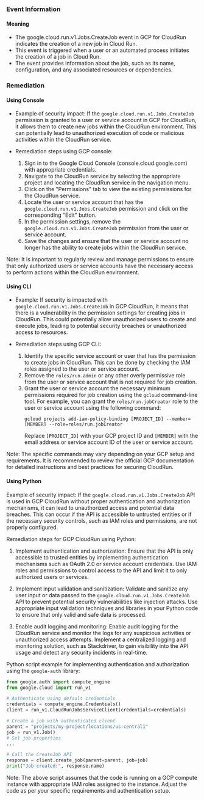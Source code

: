 
### Event Information

#### Meaning

- The google.cloud.run.v1.Jobs.CreateJob event in GCP for CloudRun indicates the creation of a new job in Cloud Run.
- This event is triggered when a user or an automated process initiates the creation of a job in Cloud Run.
- The event provides information about the job, such as its name, configuration, and any associated resources or dependencies.

### Remediation

#### Using Console

- Example of security impact: If the `google.cloud.run.v1.Jobs.CreateJob` permission is granted to a user or service account in GCP for CloudRun, it allows them to create new jobs within the CloudRun environment. This can potentially lead to unauthorized execution of code or malicious activities within the CloudRun service.

- Remediation steps using GCP console:
  1. Sign in to the Google Cloud Console (console.cloud.google.com) with appropriate credentials.
  2. Navigate to the CloudRun service by selecting the appropriate project and locating the CloudRun service in the navigation menu.
  3. Click on the "Permissions" tab to view the existing permissions for the CloudRun service.
  4. Locate the user or service account that has the `google.cloud.run.v1.Jobs.CreateJob` permission and click on the corresponding "Edit" button.
  5. In the permission settings, remove the `google.cloud.run.v1.Jobs.CreateJob` permission from the user or service account.
  6. Save the changes and ensure that the user or service account no longer has the ability to create jobs within the CloudRun service.

Note: It is important to regularly review and manage permissions to ensure that only authorized users or service accounts have the necessary access to perform actions within the CloudRun environment.

#### Using CLI

- Example: If security is impacted with `google.cloud.run.v1.Jobs.CreateJob` in GCP CloudRun, it means that there is a vulnerability in the permission settings for creating jobs in CloudRun. This could potentially allow unauthorized users to create and execute jobs, leading to potential security breaches or unauthorized access to resources.

- Remediation steps using GCP CLI:
  1. Identify the specific service account or user that has the permission to create jobs in CloudRun. This can be done by checking the IAM roles assigned to the user or service account.
  2. Remove the `roles/run.admin` or any other overly permissive role from the user or service account that is not required for job creation.
  3. Grant the user or service account the necessary minimum permissions required for job creation using the `gcloud` command-line tool. For example, you can grant the `roles/run.jobCreator` role to the user or service account using the following command:
     ```
     gcloud projects add-iam-policy-binding [PROJECT_ID] --member=[MEMBER] --role=roles/run.jobCreator
     ```
     Replace `[PROJECT_ID]` with your GCP project ID and `[MEMBER]` with the email address or service account ID of the user or service account.

Note: The specific commands may vary depending on your GCP setup and requirements. It is recommended to review the official GCP documentation for detailed instructions and best practices for securing CloudRun.

#### Using Python

Example of security impact: If the `google.cloud.run.v1.Jobs.CreateJob` API is used in GCP CloudRun without proper authentication and authorization mechanisms, it can lead to unauthorized access and potential data breaches. This can occur if the API is accessible to untrusted entities or if the necessary security controls, such as IAM roles and permissions, are not properly configured.

Remediation steps for GCP CloudRun using Python:

1. Implement authentication and authorization: Ensure that the API is only accessible to trusted entities by implementing authentication mechanisms such as OAuth 2.0 or service account credentials. Use IAM roles and permissions to control access to the API and limit it to only authorized users or services.

2. Implement input validation and sanitization: Validate and sanitize any user input or data passed to the `google.cloud.run.v1.Jobs.CreateJob` API to prevent potential security vulnerabilities like injection attacks. Use appropriate input validation techniques and libraries in your Python code to ensure that only valid and safe data is processed.

3. Enable audit logging and monitoring: Enable audit logging for the CloudRun service and monitor the logs for any suspicious activities or unauthorized access attempts. Implement a centralized logging and monitoring solution, such as Stackdriver, to gain visibility into the API usage and detect any security incidents in real-time.

Python script example for implementing authentication and authorization using the `google-auth` library:

```python
from google.auth import compute_engine
from google.cloud import run_v1

# Authenticate using default credentials
credentials = compute_engine.Credentials()
client = run_v1.CloudRunJobsServiceClient(credentials=credentials)

# Create a job with authenticated client
parent = "projects/my-project/locations/us-central1"
job = run_v1.Job()
# Set job properties
...

# Call the CreateJob API
response = client.create_job(parent=parent, job=job)
print("Job created:", response.name)
```

Note: The above script assumes that the code is running on a GCP compute instance with appropriate IAM roles assigned to the instance. Adjust the code as per your specific requirements and authentication setup.

